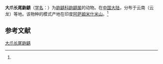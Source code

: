 {{Speciesbox
| name = 大爪长尾鼩鼱
| status = 
| status_system = 
| image = 
| genus = Sorex
| species = radulus
| authority = (Thomas, 1922)<ref name='id101'>{{cite web| url =http://www.bioinfo.cn/db05/BjdwSpecies.php?action=view&id=101| title =大爪长尾鼩鼱| work =《中国动物物种编目数据库》| publisher =中国科学院微生物研究所| author =中国科学院动物研究所| accessdate =2009-03-27| deadurl =yes| archiveurl =https://web.archive.org/web/20160305095747/http://www.bioinfo.cn/db05/BjdwSpecies.php?action=view&id=101| archivedate =2016-03-05}}</ref>
}}

'''大爪长尾鼩鼱'''（[[学名|学名]]：{{lang|la|''Sorex radulus''}}）为[[鼩鼱科|鼩鼱科]][[鼩鼱属|鼩鼱属]]的动物。在[[中国大陆|中国大陆]]，分布于云南（云龙）等地。该物种的模式产地在印度[[阿萨姆|阿萨姆]][[米什米山|米什米山]]。<ref name='id101'/>

== 参考文献 ==
{{reflist}}

[[Category:鼩鼱属|大爪长尾鼩鼱]]


{{哺乳类小作品}}